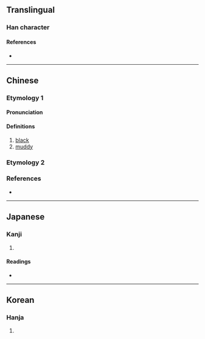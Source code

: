 {{also|兹|茲}}
{{character info/new}}
==Translingual==

===Han character===
{{Han char|rn=95|rad=玄|as=05|sn=10|four=|canj=YIYVI|ids=⿰玄玄}}

====References====
* {{Han ref|kx=0725.030|dkj=20816|dj=1135.020|hdz=10288.010|uh=7386}}

----

==Chinese==
{{zh-forms}}

===Etymology 1===
{{rfe|lang=zh}}

====Pronunciation====
{{zh-pron
|m=zī
|c=zi1
|mc=y
|oc=y
|ma=
|cat=a
}}

====Definitions====
{{zh-hanzi}}

# [[black]]
# [[muddy]]

===Etymology 2===
{{zh-see|茲|v}}

===References===
* {{R:twedu|B02590}}

----

==Japanese==

===Kanji===
{{ja-kanji|grade=|rs=玄05}}

# {{defn|lang=ja|sort=玄05}}

====Readings====
* {{ja-readings|on=[[じ]] (ji), [[し]] (shi), [[けん]] (ken), [[げん]] (gen)|kun=[[しげる]] (shigeru), [[ます]] (masu), [[むしろ]] (mushiro), [[ここに]] (kokoni)}}

----

==Korean==

===Hanja===
{{ko-hanja|hangeul=자|eumhun=|rv=ja|mr=cha|y=ca}}

# {{defn|lang=ko|sort=玄05}}